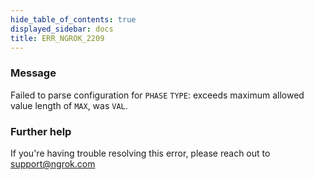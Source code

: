 ```yaml
---
hide_table_of_contents: true
displayed_sidebar: docs
title: ERR_NGROK_2209
---
```


### Message

Failed to parse configuration for `PHASE` `TYPE`: exceeds maximum allowed value length of `MAX`, was `VAL`.

<ErrorDetails />

### Further help

If you're having trouble resolving this error, please reach out to [support@ngrok.com](mailto:support@ngrok.com?subject=Help%20with%20ERR_NGROK_2209)
